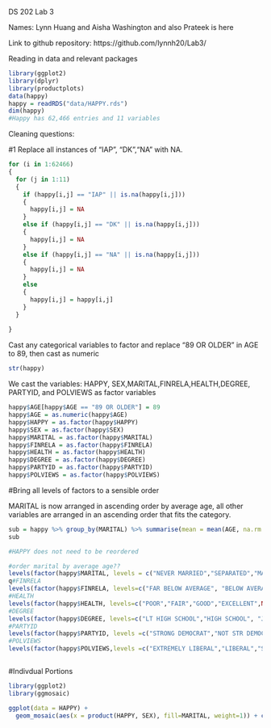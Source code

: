 DS 202 Lab 3

Names: Lynn Huang and Aisha Washington and also Prateek is here

Link to github repository: https://github.com/lynnh20/Lab3/ 

Reading in data and relevant packages
```r
library(ggplot2)
library(dplyr)
library(productplots)
data(happy)
happy = readRDS("data/HAPPY.rds")
dim(happy)
#Happy has 62,466 entries and 11 variables
```

Cleaning questions:

#1 Replace all instances of "IAP", "DK","NA" with NA.
```r
for (i in 1:62466)
{
  for (j in 1:11)
  {
    if (happy[i,j] == "IAP" || is.na(happy[i,j]))
    {
      happy[i,j] = NA
    }
    else if (happy[i,j] == "DK" || is.na(happy[i,j]))
    {
      happy[i,j] = NA
    }
    else if (happy[i,j] == "NA" || is.na(happy[i,j]))
    {
      happy[i,j] = NA
    }
    else
    {
      happy[i,j] = happy[i,j]
    }
  }
  
}
```
Cast any categorical variables to factor and replace "89 OR OLDER" in AGE to 89, then cast as numeric
```r
str(happy)
```
We cast the variables: HAPPY, SEX,MARITAL,FINRELA,HEALTH,DEGREE, PARTYID, and POLVIEWS as factor variables
```r
happy$AGE[happy$AGE == "89 OR OLDER"] = 89 
happy$AGE = as.numeric(happy$AGE)
happy$HAPPY = as.factor(happy$HAPPY)
happy$SEX = as.factor(happy$SEX)
happy$MARITAL = as.factor(happy$MARITAL)
happy$FINRELA = as.factor(happy$FINRELA)
happy$HEALTH = as.factor(happy$HEALTH)
happy$DEGREE = as.factor(happy$DEGREE)
happy$PARTYID = as.factor(happy$PARTYID)
happy$POLVIEWS = as.factor(happy$POLVIEWS)
```

#Bring all levels of factors to a sensible order

MARITAL is now arranged in ascending order by average age, all other variables are arranged in an ascending order that fits the category. 
```r
sub = happy %>% group_by(MARITAL) %>% summarise(mean = mean(AGE, na.rm = TRUE))
sub
```

```r
#HAPPY does not need to be reordered

#order marital by average age??
levels(factor(happy$MARITAL, levels = c("NEVER MARRIED","SEPARATED","MARRIED","DIVORCED","WIDOWED",NA)))
q#FINRELA
levels(factor(happy$FINRELA, levels=c("FAR BELOW AVERAGE", "BELOW AVERAGE","AVERAGE","ABOVE AVERAGE","FAR ABOVE AVERAGE", NA)))
#HEALTH
levels(factor(happy$HEALTH, levels=c("POOR","FAIR","GOOD","EXCELLENT",NA)))
#DEGREE
levels(factor(happy$DEGREE, levels=c("LT HIGH SCHOOL","HIGH SCHOOL", "JUNIOR COLLEGE","BACHELOR","GRADUATE",NA)))
#PARTYID
levels(factor(happy$PARTYID, levels =c("STRONG DEMOCRAT","NOT STR DEMOCRAT","IND,NEAR DEM","INDEPENDENT","IND,NEAR REP","NOT STR REPUBLICAN","STRONG REPUBLICAN","OTHER PARTY",NA)))
#POLVIEWS
levels(factor(happy$POLVIEWS,levels =c("EXTREMELY LIBERAL","LIBERAL","SLIGHTLY LIBERAL","MODERATE","SLIGHTLY CONSERVATIVE","CONSERVATIVE","EXTREMELY CONSERVATIVE",NA)))
```
```r
```
#Indivdual Portions
```r
library(ggplot2)
library(ggmosaic)

ggplot(data = HAPPY) +
  geom_mosaic(aes(x = product(HAPPY, SEX), fill=MARITAL, weight=1)) + coord_flip()
```
```r
```
